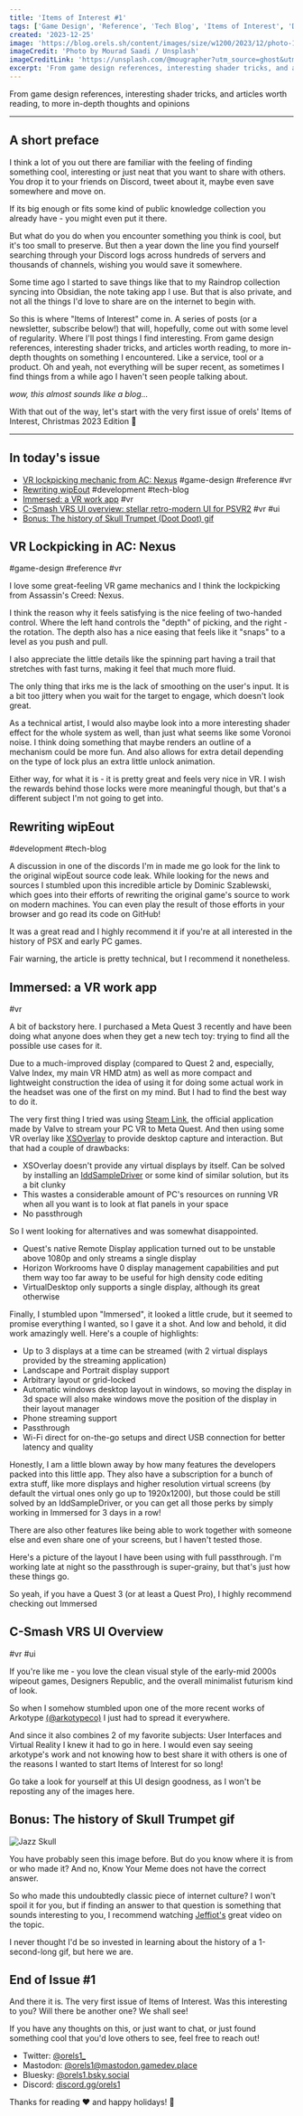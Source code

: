 ```yaml
---
title: 'Items of Interest #1'
tags: ['Game Design', 'Reference', 'Tech Blog', 'Items of Interest', 'Development', 'VR', 'UI']
created: '2023-12-25'
image: 'https://blog.orels.sh/content/images/size/w1200/2023/12/photo-1514377006585-6e7975371bd6.jpeg'
imageCredit: 'Photo by Mourad Saadi / Unsplash'
imageCreditLink: 'https://unsplash.com/@mougrapher?utm_source=ghost&utm_medium=referral&utm_campaign=api-credit'
excerpt: 'From game design references, interesting shader tricks, and articles worth reading, to more in-depth thoughts and opinions'
---
```


From game design references, interesting shader tricks, and articles worth reading, to more in-depth thoughts and opinions

---

## A short preface

I think a lot of you out there are familiar with the feeling of finding something cool, interesting or just neat that you want to share with others. You drop it to your friends on Discord, tweet about it, maybe even save somewhere and move on.

If its big enough or fits some kind of public knowledge collection you already have - you might even put it there.

But what do you do when you encounter something you think is cool, but it's too small to preserve. But then a year down the line you find yourself searching through your Discord logs across hundreds of servers and thousands of channels, wishing you would save it somewhere.

Some time ago I started to save things like that to my Raindrop collection syncing into Obsidian, the note taking app I use. But that is also private, and not all the things I'd love to share are on the internet to begin with.

So this is where "Items of Interest" come in. A series of posts (or a newsletter, subscribe below!) that will, hopefully, come out with some level of regularity. Where I'll post things I find interesting. From game design references, interesting shader tricks, and articles worth reading, to more in-depth thoughts on something I encountered. Like a service, tool or a product. Oh and yeah, not everything will be super recent, as sometimes I find things from a while ago I haven't seen people talking about.

_wow, this almost sounds like a blog..._

With that out of the way, let's start with the very first issue of orels' Items of Interest, Christmas 2023 Edition 🎄

---

## In today's issue

- [VR lockpicking mechanic from AC: Nexus](#vr-lockpicking-in-ac-nexus) #game-design #reference #vr
- [Rewriting wipEout](#rewriting-wipeout) #development #tech-blog
- [Immersed: a VR work app](#immersed-a-vr-work-app) #vr
- [C-Smash VRS UI overview: stellar retro-modern UI for PSVR2](#c-smash-vrs-ui-overview) #vr #ui
- [Bonus: The history of Skull Trumpet (Doot Doot) gif](#bonus-the-history-of-skull-trumpet-gif)

## VR Lockpicking in AC: Nexus

#game-design #reference #vr

I love some great-feeling VR game mechanics and I think the lockpicking from Assassin's Creed: Nexus.

I think the reason why it feels satisfying is the nice feeling of two-handed control. Where the left hand controls the "depth" of picking, and the right - the rotation. The depth also has a nice easing that feels like it "snaps" to a level as you push and pull.

<BunnyVideo id="2e2bc501-ccf9-48a6-a7de-781c2076041f" aspect="1/1" />

I also appreciate the little details like the spinning part having a trail that stretches with fast turns, making it feel that much more fluid.

The only thing that irks me is the lack of smoothing on the user's input. It is a bit too jittery when you wait for the target to engage, which doesn't look great.

As a technical artist, I would also maybe look into a more interesting shader effect for the whole system as well, than just what seems like some Voronoi noise. I think doing something that maybe renders an outline of a mechanism could be more fun. And also allows for extra detail depending on the type of lock plus an extra little unlock animation.

Either way, for what it is - it is pretty great and feels very nice in VR. I wish the rewards behind those locks were more meaningful though, but that's a different subject I'm not going to get into.

## Rewriting wipEout

#development #tech-blog

<ZoomImage title="Image Credit: Eurogamer" alt="Rewriting Wipeout" src="/img/posts/items-of-interest-1/items-of-interest-1-image.png" />

A discussion in one of the discords I'm in made me go look for the link to the original wipEout source code leak. While looking for the news and sources I stumbled upon this incredible article by Dominic Szablewski, which goes into their efforts of rewriting the original game's source to work on modern machines. You can even play the result of those efforts in your browser and go read its code on GitHub!

It was a great read and I highly recommend it if you're at all interested in the history of PSX and early PC games.

Fair warning, the article is pretty technical, but I recommend it nonetheless.

<LinkEmbed
  url="https://phoboslab.org/log/2023/08/rewriting-wipeout?ref=blog.orels.sh"
  title="Rewriting wipEout"
  description="The source code for the classic PSX launch title wipEout was leaked in 2022. A few month ago I finally sat down to take a look at it..."
  site="phoboslab"
  image="https://phoboslab.org/content/assets/wipeout-wasm.png"
  author="Dominic Szablewski"
/>

## Immersed: a VR work app

#vr

<ZoomImage title="Immersed Website" src="/img/posts/items-of-interest-1/items-of-interest-1-image-1.png" />

A bit of backstory here. I purchased a Meta Quest 3 recently and have been doing what anyone does when they get a new tech toy: trying to find all the possible use cases for it.

Due to a much-improved display (compared to Quest 2 and, especially, Valve Index, my main VR HMD atm) as well as more compact and lightweight construction the idea of using it for doing some actual work in the headset was one of the first on my mind. But I had to find the best way to do it.

The very first thing I tried was using [Steam Link](https://help.steampowered.com/en/faqs/view/0E2C-406B-9135-38A4?ref=blog.orels.sh), the official application made by Valve to stream your PC VR to Meta Quest. And then using some VR overlay like [XSOverlay](https://store.steampowered.com/app/1173510/XSOverlay/?ref=blog.orels.sh) to provide desktop capture and interaction. But that had a couple of drawbacks:

- XSOverlay doesn't provide any virtual displays by itself. Can be solved by installing an [IddSampleDriver](https://github.com/roshkins/IddSampleDriver?ref=blog.orels.sh) or some kind of similar solution, but its a bit clunky
- This wastes a considerable amount of PC's resources on running VR when all you want is to look at flat panels in your space
- No passthrough

So I went looking for alternatives and was somewhat disappointed.

- Quest's native Remote Display application turned out to be unstable above 1080p and only streams a single display
- Horizon Workrooms have 0 display management capabilities and put them way too far away to be useful for high density code editing
- VirtualDesktop only supports a single display, although its great otherwise

Finally, I stumbled upon "Immersed", it looked a little crude, but it seemed to promise everything I wanted, so I gave it a shot. And low and behold, it did work amazingly well. Here's a couple of highlights:

- Up to 3 displays at a time can be streamed (with 2 virtual displays provided by the streaming application)
- Landscape and Portrait display support
- Arbitrary layout or grid-locked
- Automatic windows desktop layout in windows, so moving the display in 3d space will also make windows move the position of the display in their layout manager
- Phone streaming support
- Passthrough
- Wi-Fi direct for on-the-go setups and direct USB connection for better latency and quality

Honestly, I am a little blown away by how many features the developers packed into this little app. They also have a subscription for a bunch of extra stuff, like more displays and higher resolution virtual screens (by default the virtual ones only go up to 1920x1200), but those could be still solved by an IddSampleDriver, or you can get all those perks by simply working in Immersed for 3 days in a row!

There are also other features like being able to work together with someone else and even share one of your screens, but I haven't tested those.

Here's a picture of the layout I have been using with full passthrough. I'm working late at night so the passthrough is super-grainy, but that's just how these things go.

<ZoomImage title="Figuring out Next 14 server actions at 5AM" src="/img/posts/items-of-interest-1/items-of-interest-1-image-2.png" />

So yeah, if you have a Quest 3 (or at least a Quest Pro), I highly recommend checking out Immersed

<LinkEmbed
  url="https://immersed.com/?ref=blog.orels.sh"
  title="Immersed"
  description="Have your desktop in VR on Mac, PC, and Linux with Immersed!"
  site="Immersed"
  author=""
/>

## C-Smash VRS UI Overview

#vr #ui

If you're like me - you love the clean visual style of the early-mid 2000s wipeout games, Designers Republic, and the overall minimalist futurism kind of look.

<ZoomImage title="Wipeout: Pulse Ship Select Screen" src="/img/posts/items-of-interest-1/items-of-interest-1-image-3.png" />

So when I somehow stumbled upon one of the more recent works of Arkotype [(@arkotypeco)](https://twitter.com/Arkotypeco?ref=blog.orels.sh) I just had to spread it everywhere.

And since it also combines 2 of my favorite subjects: User Interfaces and Virtual Reality I knew it had to go in here. I would even say seeing arkotype's work and not knowing how to best share it with others is one of the reasons I wanted to start Items of Interest for so long!

<LinkEmbed
  url="https://arkotype.co/project/csmash-vrs?ref=blog.orels.sh"
  title="C-Smash VRS - Arkotype"
  description=""
  site="Arkotype"
  image="https://arkotype.co/wp-content/uploads/2023/02/racket-3.png"
  author=""
/>

Go take a look for yourself at this UI design goodness, as I won't be reposting any of the images here.

## Bonus: The history of Skull Trumpet gif

![Jazz Skull](/img/posts/items-of-interest-1/items-of-interest-1-Jazzy_Skull.gif "Jazz Skull")

You have probably seen this image before. But do you know where it is from or who made it? And no, Know Your Meme does not have the correct answer.

So who made this undoubtedly classic piece of internet culture? I won't spoil it for you, but if finding an answer to that question is something that sounds interesting to you, I recommend watching [Jeffiot's](https://www.youtube.com/channel/UCWZjWqQ1gt5dakhUuzRVZbA?ref=blog.orels.sh) great video on the topic.

<YouTube id="ZYcHOEjGzPA" />

I never thought I'd be so invested in learning about the history of a 1-second-long gif, but here we are.

## End of Issue #1

And there it is. The very first issue of Items of Interest. Was this interesting to you? Will there be another one? We shall see!

If you have any thoughts on this, or just want to chat, or just found something cool that you'd love others to see, feel free to reach out!

- Twitter: [@orels1_](https://twitter.com/orels1_?ref=blog.orels.sh)
- Mastodon: [@orels1@mastodon.gamedev.place](https://mastodon.gamedev.place/@orels1?ref=blog.orels.sh)
- Bluesky: [@orels1.bsky.social](https://bsky.app/profile/orels1.bsky.social?ref=blog.orels.sh)
- Discord: [discord.gg/orels1](https://discord.gg/orels1?ref=blog.orels.sh)

Thanks for reading ❤️ and happy holidays! 🎄